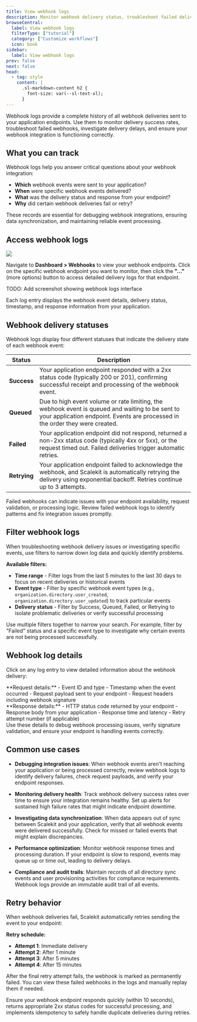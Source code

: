 ```yaml
---
title: View webhook logs
description: Monitor webhook delivery status, troubleshoot failed deliveries, and track webhook events sent to your application endpoints.
browseCentral:
  label: View webhook logs
  filterType: ["tutorial"]
  category: ["Customize workflows"]
  icon: book
sidebar:
  label: View webhook logs
prev: false
next: false
head:
  - tag: style
    content: |
      .sl-markdown-content h2 {
        font-size: var(--sl-text-xl);
      }
---
```



Webhook logs provide a complete history of all webhook deliveries sent to your application endpoints. Use them to monitor delivery success rates, troubleshoot failed webhooks, investigate delivery delays, and ensure your webhook integration is functioning correctly.

## What you can track

Webhook logs help you answer critical questions about your webhook integration:

- **Which** webhook events were sent to your application?
- **When** were specific webhook events delivered?
- **What** was the delivery status and response from your endpoint?
- **Why** did certain webhook deliveries fail or retry?

These records are essential for debugging webhook integrations, ensuring data synchronization, and maintaining reliable event processing.

## Access webhook logs

![](@/assets/docs/view-webhook-logs/dashboard.png)

Navigate to **Dashboard > Webhooks** to view your webhook endpoints. Click on the specific webhook endpoint you want to monitor, then click the **"..."** (more options) button to access detailed delivery logs for that endpoint.


TODO: Add screenshot showing webhook logs interface

Each log entry displays the webhook event details, delivery status, timestamp, and response information from your application.

## Webhook delivery statuses

Webhook logs display four different statuses that indicate the delivery state of each webhook event:

| Status | Description |
|--------|-------------|
| **Success** | Your application endpoint responded with a 2xx status code (typically 200 or 201), confirming successful receipt and processing of the webhook event. |
| **Queued** | Due to high event volume or rate limiting, the webhook event is queued and waiting to be sent to your application endpoint. Events are processed in the order they were created. |
| **Failed** | Your application endpoint did not respond, returned a non-2xx status code (typically 4xx or 5xx), or the request timed out. Failed deliveries trigger automatic retries. |
| **Retrying** | Your application endpoint failed to acknowledge the webhook, and Scalekit is automatically retrying the delivery using exponential backoff. Retries continue up to 3 attempts. |

<Aside type="caution" title="Handling failed webhooks">
Failed webhooks can indicate issues with your endpoint availability, request validation, or processing logic. Review failed webhook logs to identify patterns and fix integration issues promptly.
</Aside>

## Filter webhook logs

When troubleshooting webhook delivery issues or investigating specific events, use filters to narrow down log data and quickly identify problems.

**Available filters:**

- **Time range** - Filter logs from the last 5 minutes to the last 30 days to focus on recent deliveries or historical events
- **Event type** - Filter by specific webhook event types (e.g., `organization.directory.user_created`, `organization.directory.user_updated`) to track particular events
- **Delivery status** - Filter by Success, Queued, Failed, or Retrying to isolate problematic deliveries or verify successful processing

Use multiple filters together to narrow your search. For example, filter by "Failed" status and a specific event type to investigate why certain events are not being processed successfully.

## Webhook log details

Click on any log entry to view detailed information about the webhook delivery:

<CardGrid>

<div>
**Request details:**
- Event ID and type
- Timestamp when the event occurred
- Request payload sent to your endpoint
- Request headers including webhook signature
</div>

<div>
**Response details:**
- HTTP status code returned by your endpoint
- Response body from your application
- Response time and latency
- Retry attempt number (if applicable)
</div>
</CardGrid>
Use these details to debug webhook processing issues, verify signature validation, and ensure your endpoint is handling events correctly.

## Common use cases

- **Debugging integration issues**: When webhook events aren't reaching your application or being processed correctly, review webhook logs to identify delivery failures, check request payloads, and verify your endpoint responses.

- **Monitoring delivery health**: Track webhook delivery success rates over time to ensure your integration remains healthy. Set up alerts for sustained high failure rates that might indicate endpoint downtime.

- **Investigating data synchronization**: When data appears out of sync between Scalekit and your application, verify that all webhook events were delivered successfully. Check for missed or failed events that might explain discrepancies.

- **Performance optimization**: Monitor webhook response times and processing duration. If your endpoint is slow to respond, events may queue up or time out, leading to delivery delays.

- **Compliance and audit trails**: Maintain records of all directory sync events and user provisioning activities for compliance requirements. Webhook logs provide an immutable audit trail of all events.

## Retry behavior

When webhook deliveries fail, Scalekit automatically retries sending the event to your endpoint:

**Retry schedule:**
- **Attempt 1**: Immediate delivery
- **Attempt 2**: After 1 minute
- **Attempt 3**: After 5 minutes
- **Attempt 4**: After 15 minutes

After the final retry attempt fails, the webhook is marked as permanently failed. You can view these failed webhooks in the logs and manually replay them if needed.

<Aside type="tip" title="Best practices for webhook reliability">
Ensure your webhook endpoint responds quickly (within 10 seconds), returns appropriate 2xx status codes for successful processing, and implements idempotency to safely handle duplicate deliveries during retries.
</Aside>
